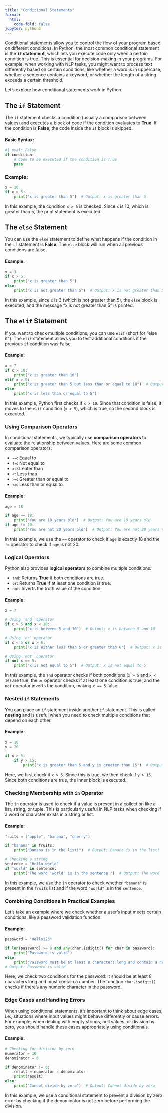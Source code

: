 ```yaml
---
title: "Conditional Statements"
format:
  html:
    code-fold: false
jupyter: python3
---
```



Conditional statements allow you to control the flow of your program based on different conditions. 
In Python, the most common conditional statement is the **`if` statement**, which lets you execute code only when a certain condition is true. 
This is essential for decision-making in your programs.
For example, when working with NLP tasks, you might want to process text differently based on certain conditions, like whether a word is in uppercase, whether a sentence contains a keyword, or whether the length of a string exceeds a certain threshold.

Let’s explore how conditional statements work in Python.



## The `if` Statement

The `if` statement checks a condition (usually a comparison between values) and executes a block of code if the condition evaluates to **True**. 
If the condition is **False**, the code inside the `if` block is skipped.

#### **Basic Syntax:**
```python
#| eval: False
if condition:
    # Code to be executed if the condition is True
    pass
```

### Example:
```python
x = 10
if x > 5:
    print("x is greater than 5")  # Output: x is greater than 5
```

In this example, the condition `x > 5` is checked. Since `x` is 10, which is greater than 5, the print statement is executed.



## The `else` Statement

You can use the `else` statement to define what happens if the condition in the `if` statement is **False**. 
The `else` block will run when all previous conditions are false.

#### Example:
```python
x = 3
if x > 5:
    print("x is greater than 5")
else:
    print("x is not greater than 5")  # Output: x is not greater than 5
```

In this example, since `x` is 3 (which is not greater than 5), the `else` block is executed, and the message "x is not greater than 5" is printed.



## The `elif` Statement

If you want to check multiple conditions, you can use `elif` (short for "else if"). 
The `elif` statement allows you to test additional conditions if the previous `if` condition was False.

#### Example:
```python
x = 7
if x > 10:
    print("x is greater than 10")
elif x > 5:
    print("x is greater than 5 but less than or equal to 10")  # Output: x is greater than 5 but less than or equal to 10
else:
    print("x is less than or equal to 5")
```

In this example, Python first checks if `x > 10`. Since that condition is false, it moves to the `elif` condition (`x > 5`), which is true, so the second block is executed.



### Using Comparison Operators

In conditional statements, we typically use **comparison operators** to evaluate the relationship between values. 
Here are some common comparison operators:

- `==`: Equal to
- `!=`: Not equal to
- `>`: Greater than
- `<`: Less than
- `>=`: Greater than or equal to
- `<=`: Less than or equal to

#### Example:
```python
age = 18

if age == 18:
    print("You are 18 years old")  # Output: You are 18 years old
if age != 20:
    print("You are not 20 years old")  # Output: You are not 20 years old
```

In this example, we use the `==` operator to check if `age` is exactly 18 and the `!=` operator to check if `age` is not 20.



### Logical Operators

Python also provides **logical operators** to combine multiple conditions:

- `and`: Returns **True** if both conditions are true.
- `or`: Returns **True** if at least one condition is true.
- `not`: Inverts the truth value of the condition.

#### Example:
```python
x = 7

# Using 'and' operator
if x > 5 and x < 10:
    print("x is between 5 and 10")  # Output: x is between 5 and 10

# Using 'or' operator
if x < 5 or x > 6:
    print("x is either less than 5 or greater than 6")  # Output: x is either less than 5 or greater than 6

# Using 'not' operator
if not x == 5:
    print("x is not equal to 5")  # Output: x is not equal to 5
```

In this example, the `and` operator checks if both conditions (`x > 5` and `x < 10`) are true, the `or` operator checks if at least one condition is true, and the `not` operator inverts the condition, making `x == 5` false.



### Nested `if` Statements

You can place an `if` statement inside another `if` statement. This is called **nesting** and is useful when you need to check multiple conditions that depend on each other.

#### Example:
```python
x = 10
y = 20

if x > 5:
    if y > 15:
        print("x is greater than 5 and y is greater than 15")  # Output: x is greater than 5 and y is greater than 15
```

Here, we first check if `x > 5`. Since this is true, we then check if `y > 15`. Since both conditions are true, the inner block is executed.


### Checking Membership with `in` Operator

The `in` operator is used to check if a value is present in a collection like a list, string, or tuple. This is particularly useful in NLP tasks when checking if a word or character exists in a string or list.

#### Example:
```python
fruits = ["apple", "banana", "cherry"]

if "banana" in fruits:
    print("Banana is in the list!")  # Output: Banana is in the list!

# Checking a string
sentence = "Hello world"
if "world" in sentence:
    print("The word 'world' is in the sentence.")  # Output: The word 'world' is in the sentence.
```

In this example, we use the `in` operator to check whether `"banana"` is present in the `fruits` list and if the word `"world"` is in the `sentence`.



### Combining Conditions in Practical Examples

Let’s take an example where we check whether a user’s input meets certain conditions, like a password validation function.

#### Example:
```python
password = "Hello123"

if len(password) >= 8 and any(char.isdigit() for char in password):
    print("Password is valid")
else:
    print("Password must be at least 8 characters long and contain a number.")
# Output: Password is valid
```

Here, we check two conditions for the password: it should be at least 8 characters long and must contain a number. 
The function `char.isdigit()` checks if there’s any numeric character in the password.



### Edge Cases and Handling Errors

When using conditional statements, it’s important to think about edge cases, i.e., situations where input values might behave differently or cause errors. 
For example, when dealing with empty strings, null values, or division by zero, you should handle these cases appropriately using conditionals.

#### Example:
```python
# Checking for division by zero
numerator = 10
denominator = 0

if denominator != 0:
    result = numerator / denominator
    print(result)
else:
    print("Cannot divide by zero")  # Output: Cannot divide by zero
```

In this example, we use a conditional statement to prevent a division by zero error by checking if the denominator is not zero before performing the division.
